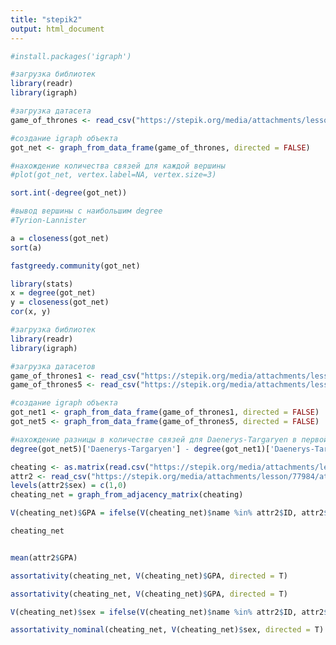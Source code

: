 ```yaml
---
title: "stepik2"
output: html_document
---
```


```r
#install.packages('igraph')
```

```r
#загрузка библиотек
library(readr)
library(igraph)

#загрузка датасета
game_of_thrones <- read_csv("https://stepik.org/media/attachments/lesson/77014/game_of_thrones.csv")

#создание igraph объекта
got_net <- graph_from_data_frame(game_of_thrones, directed = FALSE)

#нахождение количества связей для каждой вершины
#plot(got_net, vertex.label=NA, vertex.size=3)

sort.int(-degree(got_net))

#вывод вершины с наибольшим degree
#Tyrion-Lannister

```

```r
a = closeness(got_net)
sort(a)

```

```r
fastgreedy.community(got_net)
```


```r
library(stats)
x = degree(got_net)
y = closeness(got_net)
cor(x, y)

```

```r
#загрузка библиотек
library(readr)
library(igraph)

#загрузка датасетов
game_of_thrones1 <- read_csv("https://stepik.org/media/attachments/lesson/77014/game_of_thrones1.csv")
game_of_thrones5 <- read_csv("https://stepik.org/media/attachments/lesson/77014/game_of_thrones5.csv")

#создание igraph объекта
got_net1 <- graph_from_data_frame(game_of_thrones1, directed = FALSE)
got_net5 <- graph_from_data_frame(game_of_thrones5, directed = FALSE)

#нахождение разницы в количестве связей для Daenerys-Targaryen в первой и пятой книгах
degree(got_net5)['Daenerys-Targaryen'] - degree(got_net1)['Daenerys-Targaryen']

```

```r
cheating <- as.matrix(read.csv("https://stepik.org/media/attachments/lesson/77984/cheating.csv"))
attr2 <- read_csv("https://stepik.org/media/attachments/lesson/77984/attr2.csv")
levels(attr2$sex) = c(1,0)
cheating_net = graph_from_adjacency_matrix(cheating)

V(cheating_net)$GPA = ifelse(V(cheating_net)$name %in% attr2$ID, attr2$GPA, 0)

cheating_net


mean(attr2$GPA)

assortativity(cheating_net, V(cheating_net)$GPA, directed = T)

```

```r
assortativity(cheating_net, V(cheating_net)$GPA, directed = T)

V(cheating_net)$sex = ifelse(V(cheating_net)$name %in% attr2$ID, attr2$sex, 0)

assortativity_nominal(cheating_net, V(cheating_net)$sex, directed = T)

```







